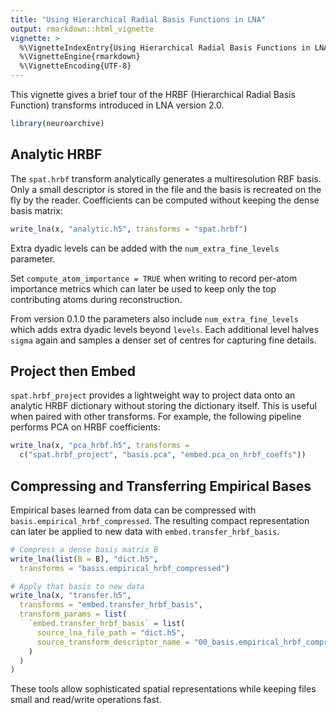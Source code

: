 ```yaml
---
title: "Using Hierarchical Radial Basis Functions in LNA"
output: rmarkdown::html_vignette
vignette: >
  %\VignetteIndexEntry{Using Hierarchical Radial Basis Functions in LNA}
  %\VignetteEngine{rmarkdown}
  %\VignetteEncoding{UTF-8}
---
```


This vignette gives a brief tour of the HRBF (Hierarchical Radial Basis
Function) transforms introduced in LNA version 2.0.

```r
library(neuroarchive)
```

## Analytic HRBF

The `spat.hrbf` transform analytically generates a multiresolution RBF
basis. Only a small descriptor is stored in the file and the basis is
recreated on the fly by the reader. Coefficients can be computed
without keeping the dense basis matrix:

```r
write_lna(x, "analytic.h5", transforms = "spat.hrbf")
```
Extra dyadic levels can be added with the `num_extra_fine_levels` parameter.

Set `compute_atom_importance = TRUE` when writing to record per-atom
importance metrics which can later be used to keep only the top
contributing atoms during reconstruction.

From version 0.1.0 the parameters also include
`num_extra_fine_levels` which adds extra dyadic levels beyond
`levels`.  Each additional level halves `sigma` again and samples a
denser set of centres for capturing fine details.

## Project then Embed

`spat.hrbf_project` provides a lightweight way to project data onto an
analytic HRBF dictionary without storing the dictionary itself. This is
useful when paired with other transforms. For example, the following
pipeline performs PCA on HRBF coefficients:

```r
write_lna(x, "pca_hrbf.h5", transforms =
  c("spat.hrbf_project", "basis.pca", "embed.pca_on_hrbf_coeffs"))
```

## Compressing and Transferring Empirical Bases

Empirical bases learned from data can be compressed with
`basis.empirical_hrbf_compressed`. The resulting compact representation
can later be applied to new data with `embed.transfer_hrbf_basis`.

```r
# Compress a dense basis matrix B
write_lna(list(B = B), "dict.h5",
  transforms = "basis.empirical_hrbf_compressed")

# Apply that basis to new data
write_lna(x, "transfer.h5",
  transforms = "embed.transfer_hrbf_basis",
  transform_params = list(
    `embed.transfer_hrbf_basis` = list(
      source_lna_file_path = "dict.h5",
      source_transform_descriptor_name = "00_basis.empirical_hrbf_compressed.json"
    )
  )
)
```

These tools allow sophisticated spatial representations while keeping
files small and read/write operations fast.
